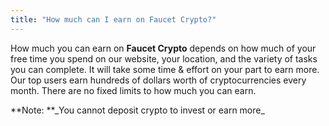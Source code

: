 ```yaml
---
title: "How much can I earn on Faucet Crypto?"
---
```


How much you can earn on **Faucet Crypto** depends on how much of your free time you spend on our website, your location, and the variety of tasks you can complete. It will take some time & effort on your part to earn more. Our top users earn hundreds of dollars worth of cryptocurrencies every month. There are no fixed limits to how much you can earn.

<Warning>
  **Note: **_You cannot deposit crypto to invest or earn more_
</Warning>